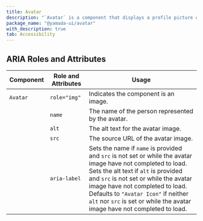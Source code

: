 ```yaml
---
title: Avatar
description: "`Avatar` is a component that displays a profile picture or an icon with initials representing a user."
package_name: "@yamada-ui/avatar"
with_description: true
tab: Accessibility
---
```


## ARIA Roles and Attributes

| Component | Role and Attributes | Usage                                                                                                                                                                                                                                                                                                                                                |
| --------- | ------------------- | ---------------------------------------------------------------------------------------------------------------------------------------------------------------------------------------------------------------------------------------------------------------------------------------------------------------------------------------------------- |
| `Avatar`  | `role="img"`        | Indicates the component is an image.                                                                                                                                                                                                                                                                                                                 |
|           | `name`              | The name of the person represented by the avatar.                                                                                                                                                                                                                                                                                                    |
|           | `alt`               | The alt text for the avatar image.                                                                                                                                                                                                                                                                                                                   |
|           | `src`               | The source URL of the avatar image.                                                                                                                                                                                                                                                                                                                  |
|           | `aria-label`        | Sets the name if `name` is provided and `src` is not set or while the avatar image have not completed to load. Sets the alt text if `alt` is provided and `src` is not set or while the avatar image have not completed to load. Defaults to `"Avatar Icon"` if neither `alt` nor `src` is set or while the avatar image have not completed to load. |
